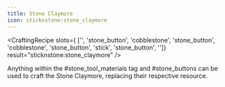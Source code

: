 ```yaml
---
title: Stone Claymore
icon: sticknstone:stone_claymore
---
```


<CraftingRecipe
slots={
        ['', 'stone_button', 'cobblestone',
        'stone_button', 'cobblestone', 'stone_button',
        'stick', 'stone_button', '']}
result="sticknstone:stone_claymore"
/>

Anything within the #stone_tool_materials tag and #stone_buttons can be used to craft the Stone Claymore, replacing their respective resource.